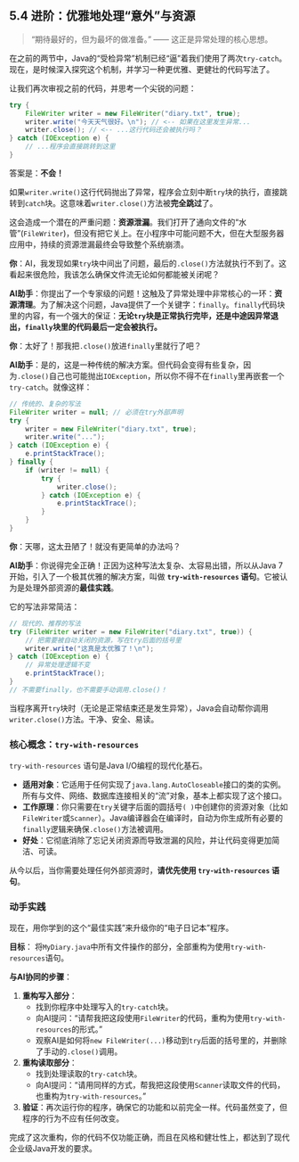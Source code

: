 ## 5.4 进阶：优雅地处理“意外”与资源 {#sec-io-exceptions}

> “期待最好的，但为最坏的做准备。” —— 这正是异常处理的核心思想。

在之前的两节中，Java的“受检异常”机制已经“逼”着我们使用了两次`try-catch`。现在，是时候深入探究这个机制，并学习一种更优雅、更健壮的代码写法了。

让我们再次审视之前的代码，并思考一个尖锐的问题：

```java
try {
    FileWriter writer = new FileWriter("diary.txt", true);
    writer.write("今天天气很好。\n"); // <-- 如果在这里发生异常...
    writer.close(); // <-- ...这行代码还会被执行吗？
} catch (IOException e) {
    // ...程序会直接跳转到这里
}
```

答案是：**不会！**

如果`writer.write()`这行代码抛出了异常，程序会立刻中断`try`块的执行，直接跳转到`catch`块。这意味着`writer.close()`方法被**完全跳过**了。

这会造成一个潜在的严重问题：**资源泄漏**。我们打开了通向文件的“水管”(`FileWriter`)，但没有把它关上。在小程序中可能问题不大，但在大型服务器应用中，持续的资源泄漏最终会导致整个系统崩溃。

::: {.callout-note title="与AI的对话：从 `finally` 到 `try-with-resources`"}

**你**：AI，我发现如果`try`块中间出了问题，最后的`.close()`方法就执行不到了。这看起来很危险，我该怎么确保文件流无论如何都能被关闭呢？

**AI助手**：你提出了一个专家级的问题！这触及了异常处理中非常核心的一环：**资源清理**。为了解决这个问题，Java提供了一个关键字：`finally`。`finally`代码块里的内容，有一个强大的保证：**无论`try`块是正常执行完毕，还是中途因异常退出，`finally`块里的代码最后一定会被执行。**

**你**：太好了！那我把`.close()`放进`finally`里就行了吧？

**AI助手**：是的，这是一种传统的解决方案。但代码会变得有些复杂，因为`.close()`自己也可能抛出`IOException`，所以你不得不在`finally`里再嵌套一个`try-catch`。就像这样：

```java
// 传统的、复杂的写法
FileWriter writer = null; // 必须在try外部声明
try {
    writer = new FileWriter("diary.txt", true);
    writer.write("...");
} catch (IOException e) {
    e.printStackTrace();
} finally {
    if (writer != null) {
        try {
            writer.close();
        } catch (IOException e) {
            e.printStackTrace();
        }
    }
}
```

**你**：天哪，这太丑陋了！就没有更简单的办法吗？

**AI助手**：你说得完全正确！正因为这种写法太复杂、太容易出错，所以从Java 7开始，引入了一个极其优雅的解决方案，叫做 **`try-with-resources` 语句**。它被认为是处理外部资源的**最佳实践**。

它的写法非常简洁：

```java
// 现代的、推荐的写法
try (FileWriter writer = new FileWriter("diary.txt", true)) {
    // 把需要被自动关闭的资源，写在try后面的括号里
    writer.write("这真是太优雅了！\n");
} catch (IOException e) {
    // 异常处理逻辑不变
    e.printStackTrace();
}
// 不需要finally，也不需要手动调用.close()！
```
当程序离开`try`块时（无论是正常结束还是发生异常），Java会自动帮你调用`writer.close()`方法。干净、安全、易读。

:::

### 核心概念：`try-with-resources`

`try-with-resources` 语句是Java I/O编程的现代化基石。

*   **适用对象**：它适用于任何实现了`java.lang.AutoCloseable`接口的类的实例。所有与文件、网络、数据库连接相关的“流”对象，基本上都实现了这个接口。
*   **工作原理**：你只需要在`try`关键字后面的圆括号`( )`中创建你的资源对象（比如`FileWriter`或`Scanner`）。Java编译器会在编译时，自动为你生成所有必要的`finally`逻辑来确保`.close()`方法被调用。
*   **好处**：它彻底消除了忘记关闭资源而导致泄漏的风险，并让代码变得更加简洁、可读。

从今以后，当你需要处理任何外部资源时，**请优先使用 `try-with-resources` 语句**。

### 动手实践

现在，用你学到的这个“最佳实践”来升级你的“电子日记本”程序。

**目标**：
将`MyDiary.java`中所有文件操作的部分，全部重构为使用`try-with-resources`语句。

**与AI协同的步骤**：

1.  **重构写入部分**：
    *   找到你程序中处理写入的`try-catch`块。
    *   向AI提问：“请帮我把这段使用`FileWriter`的代码，重构为使用`try-with-resources`的形式。”
    *   观察AI是如何将`new FileWriter(...)`移动到`try`后面的括号里的，并删除了手动的`.close()`调用。
2.  **重构读取部分**：
    *   找到处理读取的`try-catch`块。
    *   向AI提问：“请用同样的方式，帮我把这段使用`Scanner`读取文件的代码，也重构为`try-with-resources`。”
3.  **验证**：再次运行你的程序，确保它的功能和以前完全一样。代码虽然变了，但程序的行为不应有任何改变。

完成了这次重构，你的代码不仅功能正确，而且在风格和健壮性上，都达到了现代企业级Java开发的要求。 